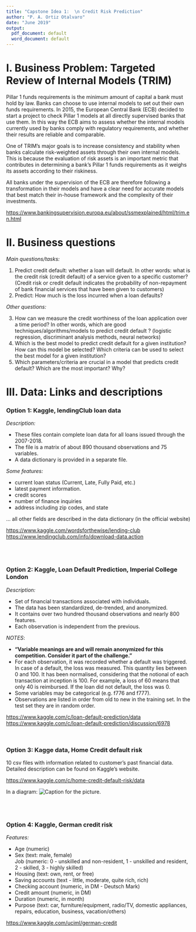 ```yaml
---
title: "Capstone Idea 1:  \n Credit Risk Prediction"
author: "P. A. Ortiz Otalvaro"
date: "June 2019"
output:
  pdf_document: default
  word_document: default
---
```


# I. Business Problem: Targeted Review of Internal Models (TRIM)

Pillar 1 funds requirements is the minimum amount of capital a bank must hold by law. Banks can choose to use internal models to set out their own funds requirements. In 2015, the European Central Bank (ECB) decided to start a project to check Pillar 1 models at all directly supervised banks that use them. In this way the ECB aims to assess whether the internal models currently used by banks comply with regulatory requirements, and whether their results are reliable and comparable.

One of TRIM's major goals is to increase consistency and stability when banks calculate risk-weighted assets through their own internal models. This is because the evaluation of risk assets is an important metric that contributes in determining a bank's Pillar 1 funds requirements as it weighs its assets according to their riskiness.

All banks under the supervision of the ECB are therefore following a transformation in their models and have a clear need for accurate models that best match their in-house framework and the complexity of their investments.

<https://www.bankingsupervision.europa.eu/about/ssmexplained/html/trim.en.html>

# II. Business questions
_Main questions/tasks:_ 

1. Predict credit default: whether a loan will default. In other words: what is the credit risk (credit default) of a service given to a specific customer? (Credit risk or credit default indicates the probability of non-repayment of bank financial services that have been given to customers) <br>
2. Predict: How much is the loss incurred when a loan defaults?

_Other questions:_

3. How can we measure the credit worthiness of the loan application over a time period? In other words, which are good techniques/algorithms/models to predict credit default  ? (logistic regression, discriminant analysis methods, neural networks) <br>
<!-- identify whether a borrower will default or not default -->
4. Which is the best model to predict credit default for a given institution? How can this model be selected? Which criteria can be used to select the best model for a given institution? <br>
5. Which parameters/criteria are crucial in a model that predicts credit default? Which are the most important? Why?

<!-- ## Client -->
<!-- I thought of this project because I have seen 3 banks in the Netherlands requesting consultants for internal TRIM preparation projects: ING, ABN AMRO, Rabobank. -->
<!-- For them it is critical to get the approbal of the European Central Bank on their internal models -->



# III. Data: Links and descriptions

### Option 1: Kaggle, lendingClub loan data

_Description:_

* These files contain complete loan data for all loans issued through the 2007-2018. <br>
* The file is a matrix of about 890 thousand observations and 75 variables.  <br>
* A data dictionary is provided in a separate file.

_Some features:_ 

* current loan status (Current, Late, Fully Paid, etc.) <br>
* latest payment information. <br>
* credit scores <br>
* number of finance inquiries <br>
* address including zip codes, and state

... all other fields are described in the data dictionary (in the official website) <br>

<https://www.kaggle.com/wordsforthewise/lending-club> <br>
<https://www.lendingclub.com/info/download-data.action>

<br>
<br>

### Option 2: Kaggle, Loan Default Prediction, Imperial College London

_Description:_ 

* Set of financial transactions associated with individuals.  <br>
* The data has been standardized, de-trended, and anonymized.  <br>
* It contains over two hundred thousand observations and nearly 800 features.  <br>
* Each observation is independent from the previous. 

_NOTES_:

* __"Variable meanings are and will remain anonymized for this competition. Consider it part of the challenge."__  <br>
* For each observation, it was recorded whether a default was triggered. In case of a default, the loss was measured. This quantity lies between 0 and 100. It has been normalised, considering that the notional of each transaction at inception is 100. For example, a loss of 60 means that only 40 is reimbursed. If the loan did not default, the loss was 0.  <br>
* Some variables may be categorical (e.g. f776 and f777). <br>
* Observations are listed in order from old to new in the training set. In the test set they are in random order.


<https://www.kaggle.com/c/loan-default-prediction/data>
<https://www.kaggle.com/c/loan-default-prediction/discussion/6978>

<br>

### Option 3: Kagge data, Home Credit default risk

10 csv files with information related to customer's past financial data. Detailed description can be found on Kaggle's website.

<https://www.kaggle.com/c/home-credit-default-risk/data>

In a diagram:
![Caption for the picture.](C:\Users\potalvar\Google Drive\Learning\Springboard_Intro2DS\Springboard_Intro2DS_Capstone\Intro2DS_Capstone_Data\LoanData_HomeCredit\home_credit.png)

<br>
<br>

### Option 4: Kaggle, German credit risk
_Features:_

* Age (numeric) <br>
* Sex (text: male, female) <br>
Job (numeric: 0 - unskilled and non-resident, 1 - unskilled and resident, 2 - skilled, 3 - highly skilled) <br>
* Housing (text: own, rent, or free) <br>
* Saving accounts (text - little, moderate, quite rich, rich) <br>
* Checking account (numeric, in DM - Deutsch Mark) <br>
* Credit amount (numeric, in DM) <br>
* Duration (numeric, in month) <br>
* Purpose (text: car, furniture/equipment, radio/TV, domestic appliances, repairs, education, business, vacation/others)

<https://www.kaggle.com/uciml/german-credit>

